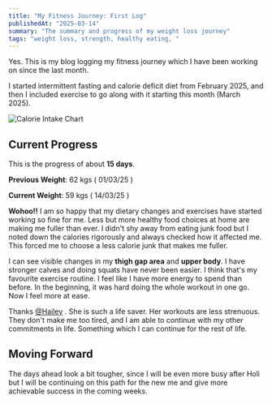 ```yaml
---
title: "My Fitness Journey: First Log"
publishedAt: "2025-03-14"
summary: "The summary and progress of my weight loss journey"
tags: "weight loss, strength, healthy eating, "
---
```


Yes. This is my blog logging my fitness journey which I have been working on since the last month.

I started intermittent fasting and calorie deficit diet from February 2025, 
and then I included exercise to go along with it starting this month (March 2025).

<Image
  src="/photos/calorie-chart.png"
  alt="Calorie Intake Chart"
  width={640}
  height={500}
/>

## Current Progress

This is the progress of about  **15 days**.

**Previous Weight**: 62 kgs ( 01/03/25 )

**Current Weight**: 59 kgs ( 14/03/25 )

**Wohoo!!**
I am so happy that my dietary changes and exercises have started working so fine for me. 
Less but more healthy food choices at home are making me fuller than ever. 
I didn't shy away from eating junk food but I noted down the calories rigorously and always checked how it affected me. This forced me to choose a less calorie junk that makes me fuller.

I can see visible changes in my **thigh gap area** and **upper body**.
I have stronger calves and doing squats have never been easier. I think that's my favourite exercise routine.
I feel like I have more energy to spend than before. In the beginning, it was hard doing the whole workout in one go. Now I feel more at ease.

Thanks [@Hailey](https://www.youtube.com/@HaileyC.) . She is such a life saver.
Her workouts are less strenuous. They don't make me too tired, and I am able to continue with my other commitments in life. Something which I can continue for the rest of life.

## Moving Forward

The days ahead look a bit tougher, since I will be even more busy after Holi but I will be continuing on this path for the new me and give more achievable success in the coming weeks.
